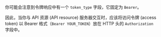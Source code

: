你可能会注意到令牌响应中有一个 `token_type` 字段，它固定为 `Bearer`。

因此，当你与 API 资源 (API resource) 服务器交互时，应该将访问令牌 (access token) 以 Bearer 格式（`Bearer YOUR_TOKEN`）放在 HTTP 头的 `Authorization` 字段中。
